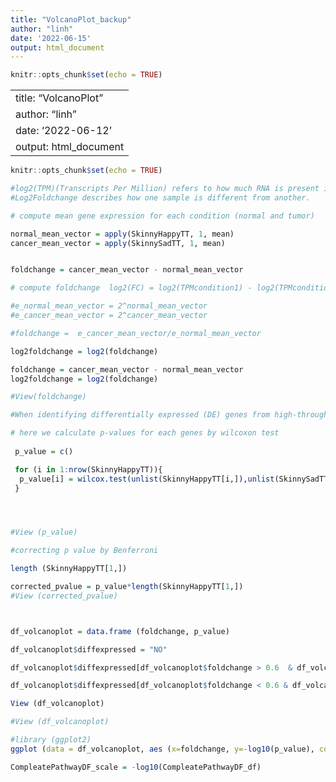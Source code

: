 ```yaml
---
title: "VolcanoPlot_backup"
author: "linh"
date: '2022-06-15'
output: html_document
---
```


```r
knitr::opts_chunk$set(echo = TRUE)
```
---
title: "VolcanoPlot"
author: "linh"
date: '2022-06-12'
output: html_document
---

```r
knitr::opts_chunk$set(echo = TRUE)
```

```r

#log2(TPM)(Transcripts Per Million) refers to how much RNA is present in a sample.
#Log2Foldchange describes how one sample is different from another.

# compute mean gene expression for each condition (normal and tumor)

normal_mean_vector = apply(SkinnyHappyTT, 1, mean)
cancer_mean_vector = apply(SkinnySadTT, 1, mean)


foldchange = cancer_mean_vector - normal_mean_vector

# compute foldchange  log2(FC) = log2(TPMcondition1) - log2(TPMcondition2) = log2(TPMcondition1/TPMcondition2)

#e_normal_mean_vector = 2^normal_mean_vector
#e_cancer_mean_vector = 2^cancer_mean_vector

#foldchange =  e_cancer_mean_vector/e_normal_mean_vector

log2foldchange = log2(foldchange)

foldchange = cancer_mean_vector - normal_mean_vector
log2foldchange = log2(foldchange)

#View(foldchange)

```


```r

#When identifying differentially expressed (DE) genes from high-throughput gene expression measurements, we would like to take both statistical significance (such as P-value) and biological relevance (such as fold change) into consideration 

# here we calculate p-values for each genes by wilcoxon test
 
 p_value = c()

 for (i in 1:nrow(SkinnyHappyTT)){
  p_value[i] = wilcox.test(unlist(SkinnyHappyTT[i,]),unlist(SkinnySadTT[i,]),paired = TRUE )$p.value
 }




#View (p_value) 

#correcting p value by Benferroni 

length (SkinnyHappyTT[1,])

corrected_pvalue = p_value*length(SkinnyHappyTT[1,])
#View (corrected_pvalue)




```



```r


df_volcanoplot = data.frame (foldchange, p_value)

df_volcanoplot$diffexpressed = "NO"

df_volcanoplot$diffexpressed[df_volcanoplot$foldchange > 0.6  & df_volcanoplot$p_value < 0.05]= "UP"

df_volcanoplot$diffexpressed[df_volcanoplot$foldchange < 0.6 & df_volcanoplot$p_value < 0.05]= "DOWN"

View (df_volcanoplot)

#View (df_volcanoplot)

#library (ggplot2)
ggplot (data = df_volcanoplot, aes (x=foldchange, y=-log10(p_value), col = diffexpressed)) + geom_point() + theme_minimal() + scale_color_manual(values = c ("blue","black", "red"))+ theme (text=element_text(size = 8))

CompleatePathwayDF_scale = -log10(CompleatePathwayDF_df)


```




